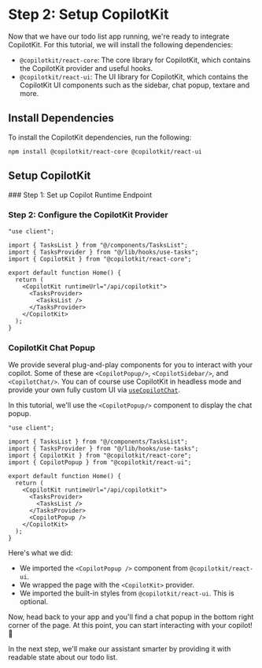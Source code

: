 
# Step 2: Setup CopilotKit

Now that we have our todo list app running, we're ready to integrate CopilotKit. For this tutorial, we will install the following dependencies:

- `@copilotkit/react-core`: The core library for CopilotKit, which contains the CopilotKit provider and useful hooks.
- `@copilotkit/react-ui`: The UI library for CopilotKit, which contains the CopilotKit UI components such as the sidebar, chat popup, textare and more.

## Install Dependencies

To install the CopilotKit dependencies, run the following:

```shell npm2yarn
npm install @copilotkit/react-core @copilotkit/react-ui
```

## Setup CopilotKit

<Steps>
  ### Step 1: Set up Copilot Runtime Endpoint

  <SelfHostingCopilotRuntimeCreateEndpoint />

  ### Step 2: Configure the CopilotKit Provider

  ```tsx filename="app/page.tsx" showLineNumbers {5,9,13}
  "use client";

  import { TasksList } from "@/components/TasksList";
  import { TasksProvider } from "@/lib/hooks/use-tasks";
  import { CopilotKit } from "@copilotkit/react-core";

  export default function Home() {
    return (
      <CopilotKit runtimeUrl="/api/copilotkit">
        <TasksProvider>
          <TasksList />
        </TasksProvider>
      </CopilotKit>
    );
  }
  ```


  ### CopilotKit Chat Popup

  We provide several plug-and-play components for you to interact with your copilot. Some of these are `<CopilotPopup/>`, `<CopilotSidebar/>`, and `<CopilotChat/>`. You can of course use CopilotKit in headless mode and provide your own fully custom UI via [`useCopilotChat`](/reference/hooks/useCopilotChat).

  In this tutorial, we'll use the `<CopilotPopup/>` component to display the chat popup.

  ```tsx filename="app/page.tsx" showLineNumbers {6-7,15}
  "use client";

  import { TasksList } from "@/components/TasksList";
  import { TasksProvider } from "@/lib/hooks/use-tasks";
  import { CopilotKit } from "@copilotkit/react-core";
  import { CopilotPopup } from "@copilotkit/react-ui";

  export default function Home() {
    return (
      <CopilotKit runtimeUrl="/api/copilotkit">
        <TasksProvider>
          <TasksList />
        </TasksProvider>
        <CopilotPopup />
      </CopilotKit>
    );
  }
  ```
</Steps>


Here's what we did:

- We imported the `<CopilotPopup />` component from `@copilotkit/react-ui`.
- We wrapped the page with the `<CopilotKit>` provider.
- We imported the built-in styles from `@copilotkit/react-ui`. This is optional.

Now, head back to your app and you'll find a chat popup in the bottom right corner of the page. At this point, you can start interacting with your copilot! 🎉

In the next step, we'll make our assistant smarter by providing it with readable state about our todo list.
